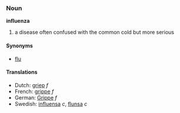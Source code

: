 ===Noun===
'''influenza'''

# a disease often confused with the common cold but more serious

====Synonyms====
*[[flu]]


====Translations====
*Dutch: [[griep]] ''f''
*French: [[grippe]] ''f''
*German: [[Grippe]] ''f''
*Swedish: [[influensa]] ''c'', [[flunsa]] ''c''